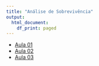 ```yaml
---
title: "Análise de Sobrevivência"
output:   
  html_document: 
    df_print: paged
---
```



* [Aula 01](content/slides01/index.html)  
* [Aula 02](content/slides02/index.html)  
* [Aula 03](content/slides03/index.html)